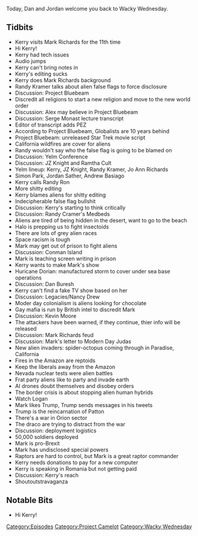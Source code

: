 {{Episode
    | title           = Mark Richards Pt. 11
    | caption         = [https://knowledgefight.libsyn.com/knowledge-fight-mark-richards-pt-11 Listen to this episode on Libsyn]
    | episodeNumber   = 353
    | length          = 03:03:05
    | airDate         = October 9, 2019
    | episodeType     = [[:Category:Project Camelot|Project Camelot]], [[:Category:Wacky Wednesday|Wacky Wednesday]]
    | appearance      = [[Kerry Cassidy]], [[Mark Richards]], [[Randy Kramer]], [[Serge Monast]], [[JZ Knight]], [[Dan Buresh]], [[Kevin Moore]]
    | oocDrop         = Who ya gonna call when you go to war with ET?
    | previousEpisode = [[352: April 17, 2013]]
    | nextEpisode     = [[354: October 8-9, 2019]]
}}

{{Stub}}

Today, Dan and Jordan welcome you back to Wacky Wednesday.

==Tidbits==

*Kerry visits Mark Richards for the 11th time
*Hi Kerry!
*Kerry had tech issues
*Audio jumps
*Kerry can't bring notes in
*Kerry's editing sucks
*Kerry does Mark Richards background
*Randy Kramer talks about alien false flags to force disclosure
*Discussion: Project Bluebeam
*Discredit all religions to start a new religion and move to the new world order
*Discussion: Alex may believe in Project Bluebeam
*Discussion: Serge Monast lecture transcript
*Editor of transcript adds PEZ
*According to Project Bluebeam, Globalists are 10 years behind
*Project Bluebeam: unreleased Star Trek movie script
*California wildfires are cover for aliens
*Randy wouldn't say who the false flag is going to be blamed on
*Discussion: Yelm Conference
*Discussion: JZ Knight and Ramtha Cult
*Yelm lineup: Kerry, JZ Knight, Randy Kramer, Jo Ann Richards
*Simon Park, Jordan Sather, Andrew Basiago
*Kerry calls Randy Ron
*More shitty editing
*Kerry blames aliens for shitty editing
*Indecipherable false flag bullshit
*Discussion: Kerry's starting to think critically
*Discussion: Randy Cramer's Medbeds
*Aliens are tired of being hidden in the desert, want to go to the beach
*Halo is prepping us to fight insectoids
*There are lots of grey alien races
*Space racism is tough
*Mark may get out of prison to fight aliens
*Discussion: Conman Island
*Mark is teaching screen writing in prison
*Kerry wants to make Mark's show
*Huricane Dorian: manufactured storm to cover under sea base operations
*Discussion: Dan Buresh
*Kerry can't find a fake TV show based on her
*Discussion: Legacies/Nancy Drew
*Moder day colonialism is aliens looking for chocolate
*Gay mafia is run by British intel to discredit Mark
*Discussion: Kevin Moore
*The attackers have been warned, if they continue, thier info will be released
*Discussion: Mark Richards feud
*Discussion: Mark's letter to Modern Day Judas
*New alien invaders: spider-octopus coming through in Paradise, California
*Fires in the Amazon are reptoids
*Keep the liberals away from the Amazon
*Nevada nuclear tests were alien battles
*Frat party aliens like to party and invade earth
*AI drones doubt themselves and disobey orders
*The border crisis is about stopping alien human hybrids
*Watch Logan
*Mark likes Trump, Trump sends messages in his tweets
*Trump is the reincarnation of Patton
*There's a war in Orion sector
*The draco are trying to distract from the war
*Discussion: deployment logistics
*50,000 soldiers deployed
*Mark is pro-Brexit
*Mark has undisclosed special powers
*Raptors are hard to control, but Mark is a great raptor commander
*Kerry needs donations to pay for a new computer
*Kerry is speaking in Romania but not getting paid
*Discussion: Kerry's reach
*Shoutoutstravaganza

==Notable Bits==

*Hi Kerry!

[[Category:Episodes]]
[[Category:Project Camelot]]
[[Category:Wacky Wednesday]]